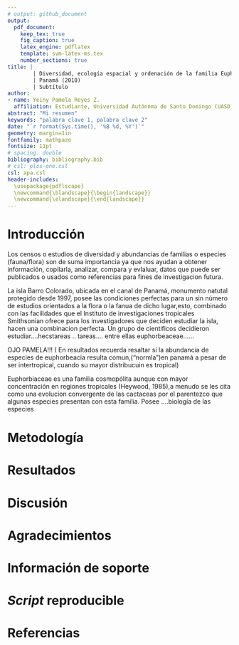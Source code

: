```yaml
---
# output: github_document
output: 
  pdf_document:
    keep_tex: true
    fig_caption: true
    latex_engine: pdflatex
    template: svm-latex-ms.tex
    number_sections: true
title: | 
        | Diversidad, ecología espacial y ordenación de la familia Euphorbeaceae en Isla Barro Colorado 
        | Panamá (2010)
        | Subtítulo
author:
- name: Yeiny Pamela Reyes Z.
  affiliation: Estudiante, Universidad Autónoma de Santo Domingo (UASD)
abstract: "Mi resumen"
keywords: "palabra clave 1, palabra clave 2"
date: "`r format(Sys.time(), '%B %d, %Y')`"
geometry: margin=1in
fontfamily: mathpazo
fontsize: 11pt
# spacing: double
bibliography: bibliography.bib
# csl: plos-one.csl
csl: apa.csl
header-includes:
  \usepackage{pdflscape}
  \newcommand{\blandscape}{\begin{landscape}}
  \newcommand{\elandscape}{\end{landscape}}
---
```


# Introducción
 Los censos o estudios de diversidad y abundancias de familias o especies  (fauna/flora) son de suma importancia ya que  nos ayudan a obtener información, copilarla, analizar, compara y evlaluar, datos que puede ser publicados o usados como referencias para fines de investigacion futura.
 
 La isla Barro Colorado, ubicada en el canal de Panamá, monumento natutal protegido desde 1997, posee las condiciones perfectas para un sin número de estudios orientados a la flora o la fanua de dicho lugar,esto, combinado con las facilidades que el Instituto de investigaciones tropicales Smithsonian ofrece para los investigadores que deciden estudiar la isla, hacen una combinacion perfecta.
 Un grupo de cientificos decidieron estudiar....hecstareas .. tareas.... entre ellas euphorbeaceae...... 
 
 OJO PAMELA!!!  ( En resultados recuerda resaltar si la abundancia de especies de euphorbeacia resulta comun,("normla")en panamá  a pesar de ser intertropical, cuando su mayor distribucuin es tropical)
 
 Euphorbiaceae es una familia cosmopólita aunque con mayor concentración en regiones tropicales (Heywood, 1985),a menudo se les cita como una evolucion convergente de las cactaceas por el parentezco que algunas especies presentan con esta familia.
 Posee
  ....biología de las especies
\ldots

# Metodología

\ldots

# Resultados
 

\ldots

# Discusión

# Agradecimientos

# Información de soporte

\ldots

# *Script* reproducible

\ldots

# Referencias
